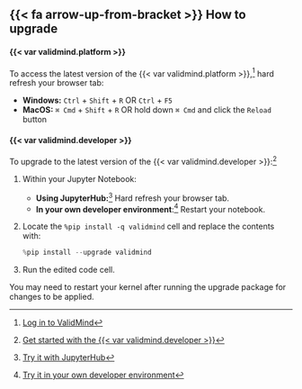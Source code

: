 ::: {.prereq}

## {{< fa arrow-up-from-bracket >}} How to upgrade

#### {{< var validmind.platform >}}

To access the latest version of the {{< var validmind.platform >}},^[[Log in to ValidMind](/guide/configuration/log-in-to-validmind.qmd)] hard refresh your browser tab:

- **Windows:** `Ctrl` + `Shift` + `R` OR `Ctrl` + `F5`
- **MacOS:** `⌘ Cmd` + `Shift` + `R` OR hold down `⌘ Cmd` and click the `Reload` button

#### {{< var validmind.developer >}}

To upgrade to the latest version of the {{< var validmind.developer >}}:^[[Get started with the {{< var validmind.developer >}}](/developer/get-started-developer-framework.qmd)]

1. Within your Jupyter Notebook:

    - **Using JupyterHub:**^[[Try it with JupyterHub](/get-started/developer/try-with-jupyterhub.qmd)] Hard refresh your browser tab.
    - **In your own developer environment**:^[[Try it in your own developer environment](/get-started/developer/try-in-your-own-environment.html)] Restart your notebook.

2. Locate the `%pip install -q validmind` cell and replace the contents with:

    ```python
    %pip install --upgrade validmind
    ```

3. Run the edited code cell.

::: {.callout-important}
You may need to restart your kernel after running the upgrade package for changes to be applied.
:::

:::